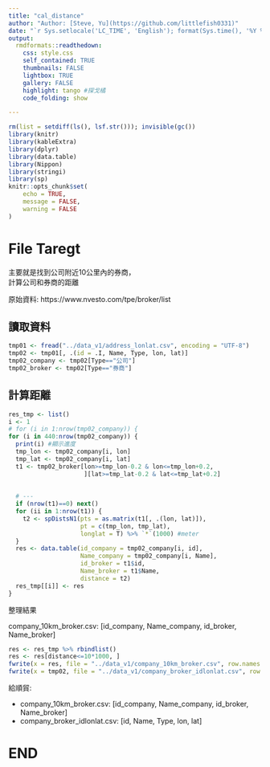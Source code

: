 ```yaml
---
title: "cal_distance"
author: "Author: [Steve, Yu](https://github.com/littlefish0331)"
date: "`r Sys.setlocale('LC_TIME', 'English'); format(Sys.time(), '%Y %b %d %a, %H:%M:%S')`" 
output:
  rmdformats::readthedown:
    css: style.css
    self_contained: TRUE
    thumbnails: FALSE
    lightbox: TRUE
    gallery: FALSE
    highlight: tango #探戈橘
    code_folding: show

---
```


```r
rm(list = setdiff(ls(), lsf.str())); invisible(gc())
library(knitr)
library(kableExtra)
library(dplyr)
library(data.table)
library(Nippon)
library(stringi)
library(sp)
knitr::opts_chunk$set(
	echo = TRUE,
	message = FALSE,
	warning = FALSE
)
```

File Taregt
===

主要就是找到公司附近10公里內的券商，  
計算公司和券商的距離

原始資料: https://www.nvesto.com/tpe/broker/list

## 讀取資料

```r
tmp01 <- fread("../data_v1/address_lonlat.csv", encoding = "UTF-8")
tmp02 <- tmp01[, .(id = .I, Name, Type, lon, lat)]
tmp02_company <- tmp02[Type=="公司"]
tmp02_broker <- tmp02[Type=="券商"]
```

## 計算距離

```r
res_tmp <- list()
i <- 1
# for (i in 1:nrow(tmp02_company)) {
for (i in 440:nrow(tmp02_company)) {
  print(i) #顯示進度
  tmp_lon <- tmp02_company[i, lon]
  tmp_lat <- tmp02_company[i, lat]
  t1 <- tmp02_broker[lon>=tmp_lon-0.2 & lon<=tmp_lon+0.2, 
                     ][lat>=tmp_lat-0.2 & lat<=tmp_lat+0.2]
  
  
  # ---
  if (nrow(t1)==0) next()
  for (ii in 1:nrow(t1)) {
    t2 <- spDistsN1(pts = as.matrix(t1[, .(lon, lat)]), 
                    pt = c(tmp_lon, tmp_lat), 
                    longlat = T) %>% `*`(1000) #meter
  }
  res <- data.table(id_company = tmp02_company[i, id],
                    Name_company = tmp02_company[i, Name],
                    id_broker = t1$id, 
                    Name_broker = t1$Name, 
                    distance = t2)
  res_tmp[[i]] <- res
}
```

整理結果

company_10km_broker.csv: [id_company, Name_company, id_broker, Name_broker]

```r
res <- res_tmp %>% rbindlist()
res <- res[distance<=10*1000, ]
fwrite(x = res, file = "../data_v1/company_10km_broker.csv", row.names = F)
fwrite(x = tmp02, file = "../data_v1/company_broker_idlonlat.csv", row.names = F)
```

給順貿: 

- company_10km_broker.csv: [id_company, Name_company, id_broker, Name_broker]
- company_broker_idlonlat.csv: [id, Name, Type, lon, lat]

END
===
